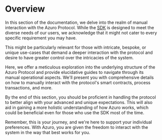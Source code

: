 
# Overview

In this section of the documentation, we delve into the realm of manual interaction with the Azuro Protocol.
While the [SDK](/guides/sdk/overview) is designed to meet the diverse needs of our users,
we acknowledge that it might not cater to every specific requirement you may have.

This might be particularly relevant for those with intricate, bespoke, or unique use-cases
that demand a deeper interaction with the protocol and desire to have greater control over the intricacies of the system.

Here, we offer a meticulous exploration into the underlying structure of the Azuro Protocol
and provide elucidative guides to navigate through its manual operational aspects.
We'll present you with comprehensive details on how to manually interact with the protocol's
smart contracts, process transactions, and more.

By the end of this section, you should be proficient in handling the protocol to better
align with your advanced and unique expectations. This will also aid in gaining a more
holistic understanding of how Azuro works, which could be beneficial even for those who
use the SDK most of the time.

Remember, this is your journey, and we're here to support your individual preferences.
With Azuro, you are given the freedom to interact with the system in the way that best works for you.
